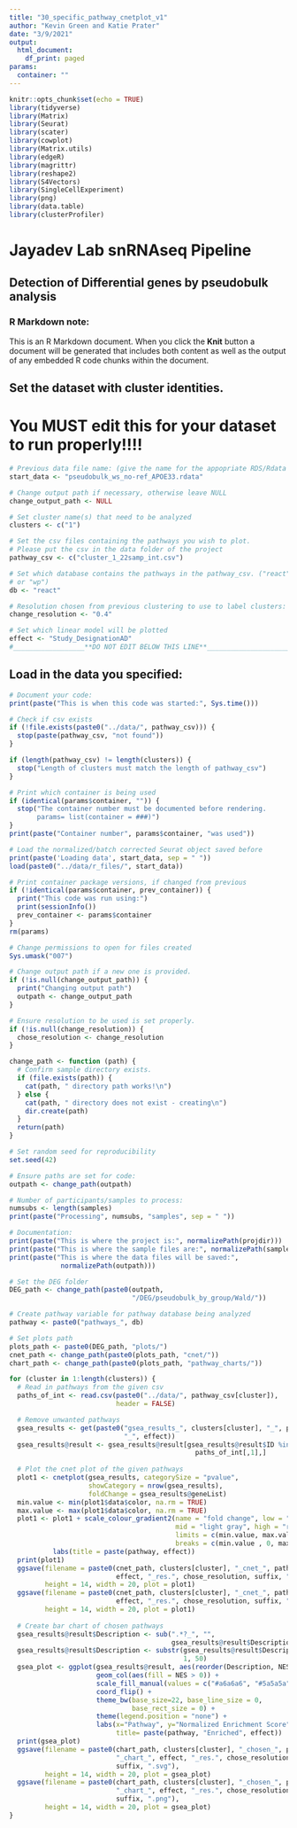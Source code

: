 ```yaml
---
title: "30_specific_pathway_cnetplot_v1"
author: "Kevin Green and Katie Prater"
date: "3/9/2021"
output: 
  html_document:
    df_print: paged
params:
  container: ""
---
```


```r
knitr::opts_chunk$set(echo = TRUE)
library(tidyverse)
library(Matrix)
library(Seurat)
library(scater)
library(cowplot)
library(Matrix.utils)
library(edgeR)
library(magrittr)
library(reshape2)
library(S4Vectors)
library(SingleCellExperiment)
library(png)
library(data.table)
library(clusterProfiler)
```

# Jayadev Lab snRNAseq Pipeline

## Detection of Differential genes by pseudobulk analysis

### R Markdown note:
This is an R Markdown document. When you click the **Knit** button a document
will be generated that includes both content as well as the output of any
embedded R code chunks within the document.

## Set the dataset with cluster identities.
# You MUST edit this for your dataset to run properly!!!!
```r
# Previous data file name: (give the name for the appopriate RDS/Rdata file)
start_data <- "pseudobulk_ws_no-ref_APOE33.rdata"

# Change output path if necessary, otherwise leave NULL
change_output_path <- NULL

# Set cluster name(s) that need to be analyzed
clusters <- c("1")

# Set the csv files containing the pathways you wish to plot.
# Please put the csv in the data folder of the project
pathway_csv <- c("cluster_1_22samp_int.csv")

# Set which database contains the pathways in the pathway_csv. ("react", "kegg",
# or "wp")
db <- "react"

# Resolution chosen from previous clustering to use to label clusters:
change_resolution <- "0.4"

# Set which linear model will be plotted
effect <- "Study_DesignationAD"
#__________________**DO NOT EDIT BELOW THIS LINE**___________________________
```

## Load in the data you specified:
```r
# Document your code:
print(paste("This is when this code was started:", Sys.time()))

# Check if csv exists
if (!file.exists(paste0("../data/", pathway_csv))) {
  stop(paste(pathway_csv, "not found"))
}

if (length(pathway_csv) != length(clusters)) {
  stop("Length of clusters must match the length of pathway_csv")
}

# Print which container is being used
if (identical(params$container, "")) {
  stop("The container number must be documented before rendering.
       params= list(container = ###)")
}
print(paste("Container number", params$container, "was used"))

# Load the normalized/batch corrected Seurat object saved before
print(paste('Loading data', start_data, sep = " "))
load(paste0("../data/r_files/", start_data))

# Print container package versions, if changed from previous
if (!identical(params$container, prev_container)) {
  print("This code was run using:")
  print(sessionInfo())
  prev_container <- params$container
}
rm(params)

# Change permissions to open for files created
Sys.umask("007")

# Change output path if a new one is provided.
if (!is.null(change_output_path)) {
  print("Changing output path")
  outpath <- change_output_path
}

# Ensure resolution to be used is set properly.
if (!is.null(change_resolution)) {
  chose_resolution <- change_resolution
}

change_path <- function (path) {
  # Confirm sample directory exists.
  if (file.exists(path)) {
    cat(path, " directory path works!\n")
  } else {
    cat(path, " directory does not exist - creating\n")
    dir.create(path)
  }
  return(path)
}

# Set random seed for reproducibility
set.seed(42)
```

```r
# Ensure paths are set for code:
outpath <- change_path(outpath)

# Number of participants/samples to process:
numsubs <- length(samples)
print(paste("Processing", numsubs, "samples", sep = " "))

# Documentation:
print(paste("This is where the project is:", normalizePath(projdir)))
print(paste("This is where the sample files are:", normalizePath(sample_dir)))
print(paste("This is where the data files will be saved:",
             normalizePath(outpath)))

# Set the DEG folder
DEG_path <- change_path(paste0(outpath,
                               "/DEG/pseudobulk_by_group/Wald/"))
```

``` r
# Create pathway variable for pathway database being analyzed
pathway <- paste0("pathways_", db)

# Set plots path
plots_path <- paste0(DEG_path, "plots/")
cnet_path <- change_path(paste0(plots_path, "cnet/"))
chart_path <- change_path(paste0(plots_path, "pathway_charts/"))

for (cluster in 1:length(clusters)) {
  # Read in pathways from the given csv
  paths_of_int <- read.csv(paste0("../data/", pathway_csv[cluster]),
                           header = FALSE)

  # Remove unwanted pathways
  gsea_results <- get(paste0("gsea_results_", clusters[cluster], "_", pathway,
                             "_", effect))
  gsea_results@result <- gsea_results@result[gsea_results@result$ID %in%
                                               paths_of_int[,1],]
  
  # Plot the cnet plot of the given pathways
  plot1 <- cnetplot(gsea_results, categorySize = "pvalue",
                    showCategory = nrow(gsea_results),
                    foldChange = gsea_results@geneList)
  min.value <- min(plot1$data$color, na.rm = TRUE)
  max.value <- max(plot1$data$color, na.rm = TRUE)
  plot1 <- plot1 + scale_colour_gradient2(name = "fold change", low = "blue",
                                          mid = "light gray", high = "red",
                                          limits = c(min.value, max.value),
                                          breaks = c(min.value , 0, max.value)) +
           labs(title = paste(pathway, effect))
  print(plot1)
  ggsave(filename = paste0(cnet_path, clusters[cluster], "_cnet_", pathway, "_",
                           effect, "_res.", chose_resolution, suffix, ".svg"),
         height = 14, width = 20, plot = plot1)
  ggsave(filename = paste0(cnet_path, clusters[cluster], "_cnet_", pathway, "_",
                           effect, "_res.", chose_resolution, suffix, ".png"),
         height = 14, width = 20, plot = plot1)
  
  # Create bar chart of chosen pathways
  gsea_results@result$Description <- sub(".*?_", "",
                                         gsea_results@result$Description)
  gsea_results@result$Description <- substr(gsea_results@result$Description,
                                            1, 50)
  gsea_plot <- ggplot(gsea_results@result, aes(reorder(Description, NES), NES)) +
                      geom_col(aes(fill = NES > 0)) +
                      scale_fill_manual(values = c("#a6a6a6", "#5a5a5a")) +
                      coord_flip() +
                      theme_bw(base_size=22, base_line_size = 0,
                               base_rect_size = 0) +
                      theme(legend.position = "none") +
                      labs(x="Pathway", y="Normalized Enrichment Score",
                           title= paste(pathway, "Enriched", effect))
  print(gsea_plot)
  ggsave(filename = paste0(chart_path, clusters[cluster], "_chosen_", pathway,
                           "_chart_", effect, "_res.", chose_resolution,
                           suffix, ".svg"),
         height = 14, width = 20, plot = gsea_plot)
  ggsave(filename = paste0(chart_path, clusters[cluster], "_chosen_", pathway,
                           "_chart_", effect, "_res.", chose_resolution,
                           suffix, ".png"),
         height = 14, width = 20, plot = gsea_plot)
}
```
